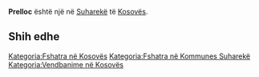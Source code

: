 {{Fshat në 
 | Emri                = Prelloc
 | EmriAlt                = 
 | NAME_SHORT_FORM=      
 | NAME_GENERIC=      
 | NAME_SORT_NAME_RO=      PRELLOC
 | FULL_NAME_RO = Prelloc
 | FULL_NAME_ND_RO=Prelloc
 | SORT_NAME_RG=PRELLOC
 | FULL_NAME_RG=Prelloc
 | FULL_NAME_ND_RG=Prelloc
 | SRP_NAME_SHORT_FORM=      
 | SRP_NAME_GENERIC=      
 | SRP_NAME_SORT_NAME_RO=      
 | SRP_FULL_NAME_RO = 
 | SRP_FULL_NAME_ND_RO=
 | SRP_SORT_NAME_RG=
 | SRP_FULL_NAME_RG=
 | SRP_FULL_NAME_ND_RG=
 | Emri (Rasa dhanore) = 
 | Figura              = 
 | Shteti              = Kosovo
 | Komuna              = Suharekë
 | Kodi postar         = 
 | Sipërfaqja          = 

 | Popullsia           = 

 | Regj. i popullsisë  = 
 | Dend. e popullsisë  = 
 | Faqja zyrtare       = 
 <!--- Koordinatat ----> 
 | Gjerësia            = 42.739167
 | Gjatësia            = 20.890278
 | Lartësia            = 
}}
'''Prelloc''' është një [[]] në [[Suharekë]] të [[Kosovës]].

<!-- == Gjeografia == -->
<!-- == Historia == -->
<!-- == Demografia == -->
== Shih edhe ==
{{Komuna Suharekë}}
{{Kosovo-Administrata-Cung}}

[[Kategoria:Fshatra në Kosovës]]
[[Kategoria:Fshatra në Kommunes Suharekë]]
[[Kategoria:Vendbanime në Kosovës]]